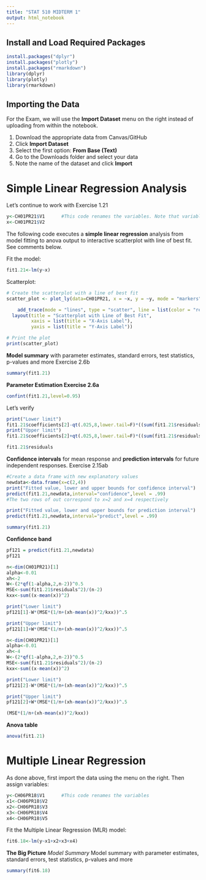 ```yaml
---
title: "STAT 510 MIDTERM 1"
output: html_notebook
---
```


## Install and Load Required Packages

```r
install.packages("dplyr")
install.packages("plotly")
install.packages("rmarkdown")
library(dplyr)
library(plotly)
library(rmarkdown)
```

## **Importing the Data**

For the Exam, we will use the **Import Dataset** menu on the right instead of uploading from within the notebook.

1.  Download the appropriate data from Canvas/GitHub
2.  Click **Import Dataset**
3.  Select the first option: **From Base (Text)**
4.  Go to the Downloads folder and select your data
5.  Note the name of the dataset and click **Import**

# **Simple Linear Regression Analysis**

Let's continue to work with Exercise 1.21

```r
y<-CH01PR21$V1      #This code renames the variables. Note that variables are labeled "V1" not "X1"
x<-CH01PR21$V2
```

The following code executes a **simple linear regression** analysis from model fitting to anova output to interactive scatterplot with line of best fit. See comments below.

Fit the model:

```r
fit1.21<-lm(y~x)
```

Scatterplot:

```R
# Create the scatterplot with a line of best fit
scatter_plot <- plot_ly(data=CH01PR21, x = ~x, y = ~y, mode = "markers", type = "scatter", name = "Data") %>%  

    add_trace(mode = "lines", type = "scatter", line = list(color = "red"), y = lm(y~x,data=CH01PR21)$fitted.values, name = "Line of Best Fit") %>%
  layout(title = "Scatterplot with Line of Best Fit",
         xaxis = list(title = "X-Axis Label"),
         yaxis = list(title = "Y-Axis Label"))

# Print the plot
print(scatter_plot)

```

**Model summary** with parameter estimates, standard errors, test statistics, p-values and more Exercise 2.6b

```r
summary(fit1.21)
```

**Parameter Estimation Exercise 2.6a**

```r
confint(fit1.21,level=0.95)
```

Let's verify

```r
print("Lower limit")
fit1.21$coefficients[2]-qt(.025,8,lower.tail=F)*((sum(fit1.21$residuals^2)/8)/(sum((x-mean(x))^2)))^.5
print("Upper limit")
fit1.21$coefficients[2]+qt(.025,8,lower.tail=F)*((sum(fit1.21$residuals^2)/8)/(sum((x-mean(x))^2)))^.5

fit1.21$residuals
```

**Confidence intervals** for mean response and **prediction intervals** for future independent responses. Exercise 2.15ab

```r
#Create a data frame with new explanatory values
newdata<-data.frame(x=c(2,4))
print("Fitted value, lower and upper bounds for confidence interval")
predict(fit1.21,newdata,interval="confidence",level = .99)
#The two rows of out correspond to x=2 and x=4 respectively

print("Fitted value, lower and upper bounds for prediction interval")
predict(fit1.21,newdata,interval="predict",level = .99)

summary(fit1.21)
```

**Confidence band**

```r
pf121 = predict(fit1.21,newdata)
pf121
```

```r
n<-dim(CH01PR21)[1]
alpha<-0.01
xh<-2
W<-(2*qf(1-alpha,2,n-2))^0.5
MSE<-sum(fit1.21$residuals^2)/(n-2)
kxx<-sum((x-mean(x))^2)

print("Lower limit")
pf121[1]-W*(MSE*(1/n+(xh-mean(x))^2/kxx))^.5

print("Upper limit")
pf121[1]+W*(MSE*(1/n+(xh-mean(x))^2/kxx))^.5
```

```r
n<-dim(CH01PR21)[1]
alpha<-0.01
xh<-4
W<-(2*qf(1-alpha,2,n-2))^0.5
MSE<-sum(fit1.21$residuals^2)/(n-2)
kxx<-sum((x-mean(x))^2)

print("Lower limit")
pf121[2]-W*(MSE*(1/n+(xh-mean(x))^2/kxx))^.5

print("Upper limit")
pf121[2]+W*(MSE*(1/n+(xh-mean(x))^2/kxx))^.5

(MSE*(1/n+(xh-mean(x))^2/kxx))

```

**Anova table**

```r
anova(fit1.21)
```

# Multiple Linear Regression

As done above, first import the data using the menu on the right. Then assign variables:

```r
y<-CH06PR18$V1      #This code renames the variables
x1<-CH06PR18$V2
x2<-CH06PR18$V3
x3<-CH06PR18$V4
x4<-CH06PR18$V5
```

Fit the Multiple Linear Regression (MLR) model:

```r
fit6.18<-lm(y~x1+x2+x3+x4)
```

**The Big Picture** *Model Summary* Model summary with parameter estimates, standard errors, test statistics, p-values and more

```r
summary(fit6.18)
```
